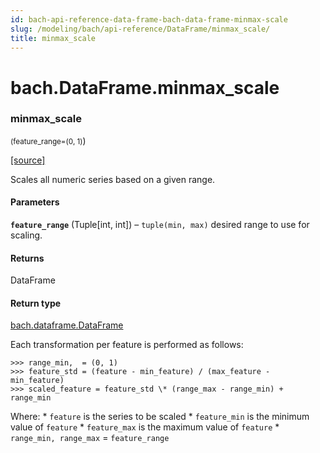 ```yaml
---
id: bach-api-reference-data-frame-bach-data-frame-minmax-scale
slug: /modeling/bach/api-reference/DataFrame/minmax_scale/
title: minmax_scale
---
```


# bach.DataFrame.minmax_scale

<div className="method">

### <span className="name">minmax_scale</span>

<small className="parameter-list">(<span className="parameter" id="feature_range">feature_range=(0, 1)</span></small>)


&#8203;<span className="view-source">[[source]](https://github.com/objectiv/objectiv-analytics/blob/main/bach/bach/dataframe.py)</span>

<div className="content">

Scales all numeric series based on a given range.


#### Parameters

**`feature_range`** (Tuple[int, int]) – `tuple(min, max)` desired range to use for scaling.



#### Returns

DataFrame



#### Return type

[bach.dataframe.DataFrame](/modeling/bach/api-reference/DataFrame/bach.DataFrame.mdx)


Each transformation per feature is performed as follows:

```pycon3
>>> range_min,  = (0, 1)
>>> feature_std = (feature - min_feature) / (max_feature - min_feature)
>>> scaled_feature = feature_std \* (range_max - range_min) + range_min
```

Where:
    * `feature` is the series to be scaled
    * `feature_min` is the minimum value of `feature`
    * `feature_max` is the maximum value of `feature`
    * `range_min, range_max` = `feature_range`



</div>


</div>
